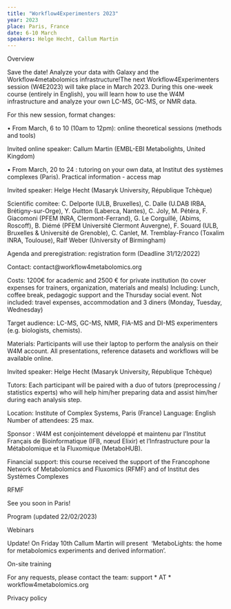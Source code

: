 ---
title: "Workflow4Experimenters 2023"
year: 2023
place: Paris, France
date: 6-10 March
speakers: Helge Hecht, Callum Martin
---

Overview

   

Save the date! Analyze your data with Galaxy and the Workflow4metabolomics infrastructure!The next Workflow4Experimenters session (W4E2023) will take place in March 2023. During this one-week course (entirely in English), you will learn how to use the W4M infrastructure and analyze your own LC-MS, GC-MS, or NMR data.


 



For this new session, format changes:

• From March, 6 to 10 (10am to 12pm): online theoretical sessions (methods and tools)

Invited online speaker: Callum Martin (EMBL-EBI Metabolights, United Kingdom) 

• From March, 20 to 24 : tutoring on your own data, at Institut des systèmes complexes (Paris). Practical information - access map

Invited speaker: Helge Hecht (Masaryk University, République Tchèque)

Scientific comitee: C. Delporte (ULB, Bruxelles), C. Dalle (U.DAB IRBA, Brétigny-sur-Orge), Y. Guitton (Laberca, Nantes), C. Joly, M. Pétéra, F. Giacomoni (PFEM INRA, Clermont-Ferrand), G. Le Corguillé, (Abims, Roscoff), B. Diémé (PFEM Université Clermont Auvergne), F. Souard (ULB, Bruxelles & Université de Grenoble), C. Canlet, M. Tremblay-Franco (Toxalim INRA, Toulouse), Ralf Weber (University of Birmingham)

Agenda and preregistration: registration form (Deadline 31/12/2022)

Contact: contact@workflow4metabolomics.org

Costs: 1200€ for academic and 2500 € for private institution (to cover expenses for trainers, organization, materials and meals)
Including: Lunch, coffee break, pedagogic support and the Thursday social event. Not included: travel expenses, accommodation and 3 diners (Monday, Tuesday, Wednesday)

Target audience: LC-MS, GC-MS, NMR, FIA-MS and DI-MS experimenters (e.g. biologists, chemists).


Materials: Participants will use their laptop to perform the analysis on their W4M account. All presentations, reference datasets and workflows will be available online.


Invited speaker: Helge Hecht (Masaryk University, République Tchèque)  
 

Tutors: Each participant will be paired with a duo of tutors (preprocessing / statistics experts) who will help him/her preparing data and assist him/her during each analysis step.


Location: Institute of Complex Systems, Paris (France)
Language: English
Number of attendees: 25 max.

Sponsor : W4M est conjointement développé et maintenu par l’Institut Français de Bioinformatique (IFB, nœud Elixir) et l’Infrastructure pour la Métabolomique et la Fluxomique (MetaboHUB).

Financial support: this course received the support of the Francophone Network of Metabolomics and Fluxomics (RFMF) and of Institut des Systèmes Complexes

RFMF



See you soon in Paris!

Program (updated 22/02/2023)

Webinars 




Update! On Friday 10th Callum Martin will present  'MetaboLights: the home for metabolomics experiments and derived information'.


On-site training



For any requests, please contact the team: support * AT * workflow4metabolomics.org

Privacy policy